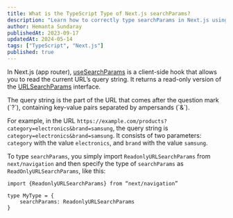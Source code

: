 ```yaml
---
title: What is the TypeScript Type of Next.js searchParams?
description: "Learn how to correctly type searchParams in Next.js using TypeScript."
author: Hemanta Sundaray
publishedAt: 2023-09-17
updatedAt: 2024-05-14
tags: ["TypeScript", "Next.js"]
published: true
---
```



<BlogPostLayout frontmatter={frontmatter}>

In Next.js (app router), [useSearchParams](https://nextjs.org/docs/app/api-reference/functions/use-search-params) is a client-side hook that allows you to read the current URL’s query string. It returns a read-only version of the [URLSearchParams](https://developer.mozilla.org/en-US/docs/Web/API/URLSearchParams) interface.

<Note>
  The query string is the part of the URL that comes after the question mark
  (`?`), containing key-value pairs separated by ampersands (`&`).

For example, in the URL `https://example.com/products?category=electronics&brand=samsung`, the query string is `category=electronics&brand=samsung`. It consists of two parameters: `category` with the value `electronics`, and `brand` with the value `samsung`.

</Note>

To type `searchParams`, you simply import `ReadonlyURLSearchParams` from `next/navigation` and then specify the type of `searchParams` as `ReadOnlyURLSearchParams`, like this:

```tsx
import {ReadonlyURLSearchParams} from “next/navigation”

type MyType = {
	searchParams: ReadonlyURLSearchParams
}
```

</BlogPostLayout>
